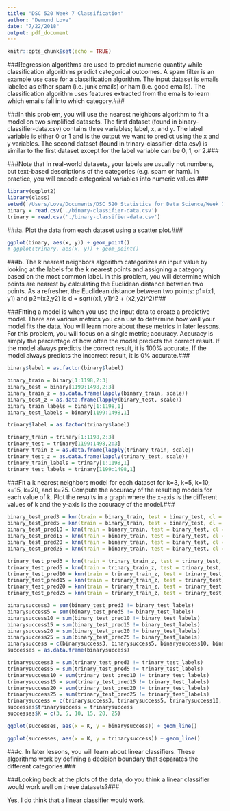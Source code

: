 ```yaml
---
title: "DSC 520 Week 7 Classification"
author: "Demond Love"
date: "7/22/2018"
output: pdf_document
---
```


```r
knitr::opts_chunk$set(echo = TRUE)
```

###Regression algorithms are used to predict numeric quantity while classification algorithms predict categorical outcomes. A spam filter is an example use case for a classification algorithm. The input dataset is emails labeled as either spam (i.e. junk emails) or ham (i.e. good emails). The classification algorithm uses features extracted from the emails to learn which emails fall into which category.###

###In this problem, you will use the nearest neighbors algorithm to fit a model on two simplified datasets. The first dataset (found in binary-classifier-data.csv) contains three variables; label, x, and y. The label variable is either 0 or 1 and is the output we want to predict using the x and y variables. The second dataset (found in trinary-classifier-data.csv) is similar to the first dataset except for the label variable can be 0, 1, or 2.###

###Note that in real-world datasets, your labels are usually not numbers, but text-based descriptions of the categories (e.g. spam or ham). In practice, you will encode categorical variables into numeric values.###

```r
library(ggplot2)
library(class)
setwd('/Users/Love/Documents/DSC 520 Statistics for Data Science/Week 7 DSC 520')
binary = read.csv('./binary-classifier-data.csv')
trinary = read.csv('./binary-classifier-data.csv')
```

###a. Plot the data from each dataset using a scatter plot.###

```r
ggplot(binary, aes(x, y)) + geom_point()
# ggplot(trinary, aes(x, y)) + geom_point()
```

###b. The k nearest neighbors algorithm categorizes an input value by looking at the labels for the k nearest points and assigning a category based on the most common label. In this problem, you will determine which points are nearest by calculating the Euclidean distance between two points. As a refresher, the Euclidean distance between two points: p1=(x1, y1) and p2=(x2,y2) is d = sqrt((x1, y1)^2 + (x2,y2)^2)###

###Fitting a model is when you use the input data to create a predictive model. There are various metrics you can use to determine how well your model fits the data. You will learn more about these metrics in later lessons. For this problem, you will focus on a single metric; accuracy. Accuracy is simply the percentage of how often the model predicts the correct result. If the model always predicts the correct result, it is 100% accurate. If the model always predicts the incorrect result, it is 0% accurate.###

```r
binary$label = as.factor(binary$label)

binary_train = binary[1:1198,2:3]
binary_test = binary[1199:1498,2:3]
binary_train_z = as.data.frame(lapply(binary_train, scale))
binary_test_z = as.data.frame(lapply(binary_test, scale))
binary_train_labels = binary[1:1198,1]
binary_test_labels = binary[1199:1498,1]
```

```r
trinary$label = as.factor(trinary$label)

trinary_train = trinary[1:1198,2:3]
trinary_test = trinary[1199:1498,2:3]
trinary_train_z = as.data.frame(lapply(trinary_train, scale))
trinary_test_z = as.data.frame(lapply(trinary_test, scale))
trinary_train_labels = trinary[1:1198,1]
trinary_test_labels = trinary[1199:1498,1]
```

###Fit a k nearest neighbors model for each dataset for k=3, k=5, k=10, k=15, k=20, and k=25. Compute the accuracy of the resulting models for each value of k. Plot the results in a graph where the x-axis is the different values of k and the y-axis is the accuracy of the model.###

```r
binary_test_pred3 = knn(train = binary_train, test = binary_test, cl = binary_train_labels, k = 3)
binary_test_pred5 = knn(train = binary_train, test = binary_test, cl = binary_train_labels, k = 5)
binary_test_pred10 = knn(train = binary_train, test = binary_test, cl = binary_train_labels, k = 10)
binary_test_pred15 = knn(train = binary_train, test = binary_test, cl = binary_train_labels, k = 15)
binary_test_pred20 = knn(train = binary_train, test = binary_test, cl = binary_train_labels, k = 20)
binary_test_pred25 = knn(train = binary_train, test = binary_test, cl = binary_train_labels, k = 25)
```

```r
trinary_test_pred3 = knn(train = trinary_train_z, test = trinary_test, cl = trinary_train_labels, k = 3)
trinary_test_pred5 = knn(train = trinary_train_z, test = trinary_test, cl = trinary_train_labels, k = 5)
trinary_test_pred10 = knn(train = trinary_train_z, test = trinary_test, cl = trinary_train_labels, k = 10)
trinary_test_pred15 = knn(train = trinary_train_z, test = trinary_test, cl = trinary_train_labels, k = 15)
trinary_test_pred20 = knn(train = trinary_train_z, test = trinary_test, cl = trinary_train_labels, k = 20)
trinary_test_pred25 = knn(train = trinary_train_z, test = trinary_test, cl = trinary_train_labels, k = 25)
```

```r
binarysuccess3 = sum(binary_test_pred3 != binary_test_labels)
binarysuccess5 = sum(binary_test_pred5 != binary_test_labels)
binarysuccess10 = sum(binary_test_pred10 != binary_test_labels)
binarysuccess15 = sum(binary_test_pred15 != binary_test_labels)
binarysuccess20 = sum(binary_test_pred20 != binary_test_labels)
binarysuccess25 = sum(binary_test_pred25 != binary_test_labels)
binarysuccess = c(binarysuccess3, binarysuccess5, binarysuccess10, binarysuccess15, binarysuccess20, binarysuccess25)
successes = as.data.frame(binarysuccess)
```

```r
trinarysuccess3 = sum(trinary_test_pred3 != trinary_test_labels)
trinarysuccess5 = sum(trinary_test_pred5 != trinary_test_labels)
trinarysuccess10 = sum(trinary_test_pred10 != trinary_test_labels)
trinarysuccess15 = sum(trinary_test_pred15 != trinary_test_labels)
trinarysuccess20 = sum(trinary_test_pred20 != trinary_test_labels)
trinarysuccess25 = sum(trinary_test_pred25 != trinary_test_labels)
trinarysuccess = c(trinarysuccess3, trinarysuccess5, trinarysuccess10, trinarysuccess15, trinarysuccess20, trinarysuccess25)
successes$trinarysuccess = trinarysuccess
successes$K = c(3, 5, 10, 15, 20, 25)
```

```r
ggplot(successes, aes(x = K, y = binarysuccess)) + geom_line()
```

```r
ggplot(successes, aes(x = K, y = trinarysuccess)) + geom_line()
```


###c. In later lessons, you will learn about linear classifiers. These algorithms work by defining a decision boundary that separates the different categories.###

###Looking back at the plots of the data, do you think a linear classifier would work well on these datasets?###


Yes, I do think that a linear classifier would work.
